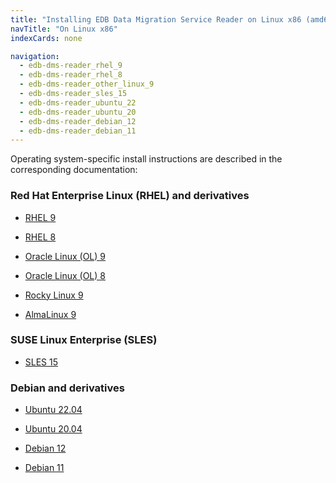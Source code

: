 ```yaml
---
title: "Installing EDB Data Migration Service Reader on Linux x86 (amd64)"
navTitle: "On Linux x86"
indexCards: none

navigation:
  - edb-dms-reader_rhel_9
  - edb-dms-reader_rhel_8
  - edb-dms-reader_other_linux_9
  - edb-dms-reader_sles_15
  - edb-dms-reader_ubuntu_22
  - edb-dms-reader_ubuntu_20
  - edb-dms-reader_debian_12
  - edb-dms-reader_debian_11
---
```


Operating system-specific install instructions are described in the corresponding documentation:

### Red Hat Enterprise Linux (RHEL) and derivatives

- [RHEL 9](edb-dms-reader_rhel_9)

- [RHEL 8](edb-dms-reader_rhel_8)

- [Oracle Linux (OL) 9](edb-dms-reader_rhel_9)

- [Oracle Linux (OL) 8](edb-dms-reader_rhel_8)

- [Rocky Linux 9](edb-dms-reader_other_linux_9)

- [AlmaLinux 9](edb-dms-reader_other_linux_9)

### SUSE Linux Enterprise (SLES)

- [SLES 15](edb-dms-reader_sles_15)

### Debian and derivatives

- [Ubuntu 22.04](edb-dms-reader_ubuntu_22)

- [Ubuntu 20.04](edb-dms-reader_ubuntu_20)

- [Debian 12](edb-dms-reader_debian_12)

- [Debian 11](edb-dms-reader_debian_11)
